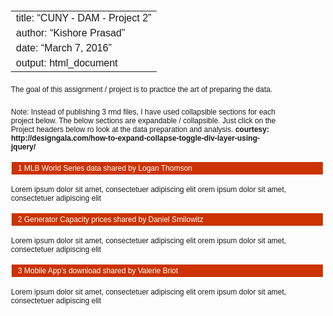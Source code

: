 <script type="text/javascript" src="http://ajax.googleapis.com/ajax/libs/jquery/1.3.2/jquery.min.js">
</script>

<script type="text/javascript">
jQuery(document).ready(function() {
  jQuery(".project").hide();
  //toggle the componenet with class msg_body
  jQuery(".heading").click(function()
  {
    jQuery(this).next(".project").slideToggle(500);
  });
});
</script>

<style type="text/css"> 
body {
	margin: 20px auto;
	font: 12px Verdana,Arial, Helvetica, sans-serif;
}
.layer1 {
margin: 0;
padding: 0;
width: 500px;
}
 
.heading {
margin: 1px;
color: #fff;
padding: 3px 10px;
cursor: pointer;
position: relative;
background-color:#c30;
}
.content {
padding: 5px 10px;
background-color:#fafafa;
}
p { padding: 5px 0; }
</style> 

---
title: "CUNY - DAM - Project 2"
author: "Kishore Prasad"
date: "March 7, 2016"
output: html_document
---

The goal of this assignment / project is to practice the art of preparing the data.

Note: Instead of publishing 3 rmd files, I have used collapsible sections for each project below. The below sections are expandable / collapsible. Just click on the Project  headers below ro look at the data preparation and analysis. 
**courtesy: http://designgala.com/how-to-expand-collapse-toggle-div-layer-using-jquery/**

<div class="layer1">
<p class="heading">1 MLB World Series data shared by Logan Thomson </p>
<div class="project">
Lorem ipsum dolor sit amet, consectetuer adipiscing elit orem ipsum dolor sit amet, consectetuer adipiscing elit
</div>
<p class="heading">2 Generator Capacity prices shared by Daniel Smilowitz </p>
<div class="project">
Lorem ipsum dolor sit amet, consectetuer adipiscing elit orem ipsum dolor sit amet, consectetuer adipiscing elit
</div>
<p class="heading">3 Mobile App's download shared by Valerie Briot </p>
<div class="project">
Lorem ipsum dolor sit amet, consectetuer adipiscing elit orem ipsum dolor sit amet, consectetuer adipiscing elit
</div>
</div>











